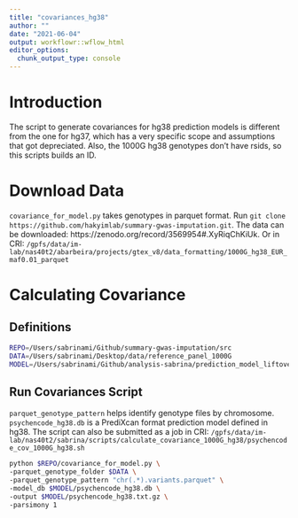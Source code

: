 ```yaml
---
title: "covariances_hg38"
author: ""
date: "2021-06-04"
output: workflowr::wflow_html
editor_options:
  chunk_output_type: console
---
```


# Introduction
The script to generate covariances for hg38 prediction models is different from the one for hg37, which has a very specific scope and assumptions that got depreciated. Also, the 1000G hg38 genotypes don't have rsids, so this scripts builds an ID. 

# Download Data
`covariance_for_model.py` takes genotypes in parquet format. Run `git clone https://github.com/hakyimlab/summary-gwas-imputation.git`. The data can be downloaded: https://zenodo.org/record/3569954#.XyRiqChKiUk.
Or in CRI: `/gpfs/data/im-lab/nas40t2/abarbeira/projects/gtex_v8/data_formatting/1000G_hg38_EUR_maf0.01_parquet`

# Calculating Covariance
## Definitions
```bash
REPO=/Users/sabrinami/Github/summary-gwas-imputation/src
DATA=/Users/sabrinami/Desktop/data/reference_panel_1000G
MODEL=/Users/sabrinami/Github/analysis-sabrina/prediction_model_liftover/models
```

## Run Covariances Script
`parquet_genotype_pattern` helps identify genotype files by chromosome. `psychencode_hg38.db` is a PrediXcan format prediction model defined in hg38.
The script can also be submitted as a job in CRI: `/gpfs/data/im-lab/nas40t2/sabrina/scripts/calculate_covariance_1000G_hg38/psychencode_cov_1000G_hg38.sh`
```bash
python $REPO/covariance_for_model.py \
-parquet_genotype_folder $DATA \
-parquet_genotype_pattern "chr(.*).variants.parquet" \
-model_db $MODEL/psychencode_hg38.db \
-output $MODEL/psychencode_hg38.txt.gz \
-parsimony 1

```
